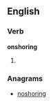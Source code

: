 ==English==

===Verb===
'''onshoring'''

# {{present participle of|[[onshore]]}}

===Anagrams===
* [[noshoring#English|noshoring]]